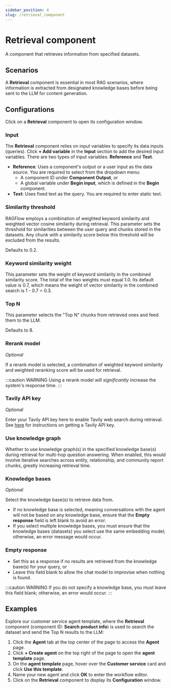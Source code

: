 ```yaml
---
sidebar_position: 4
slug: /retrieval_component
---
```


# Retrieval component

A component that retrieves information from specified datasets.

## Scenarios

A **Retrieval** component is essential in most RAG scenarios, where information is extracted from designated knowledge bases before being sent to the LLM for content generation.

## Configurations

Click on a **Retrieval** component to open its configuration window.

### Input

The **Retrieval** component relies on input variables to specify its data inputs (queries). Click **+ Add variable** in the **Input** section to add the desired input variables. There are two types of input variables: **Reference** and **Text**.

- **Reference**: Uses a component's output or a user input as the data source. You are required to select from the dropdown menu:
  - A component ID under **Component Output**, or 
  - A global variable under **Begin input**, which is defined in the **Begin** component.
- **Text**: Uses fixed text as the query. You are required to enter static text.

### Similarity threshold

RAGFlow employs a combination of weighted keyword similarity and weighted vector cosine similarity during retrieval. This parameter sets the threshold for similarities between the user query and chunks stored in the datasets. Any chunk with a similarity score below this threshold will be excluded from the results.

Defaults to 0.2.

### Keyword similarity weight

This parameter sets the weight of keyword similarity in the combined similarity score. The total of the two weights must equal 1.0. Its default value is 0.7, which means the weight of vector similarity in the combined search is 1 - 0.7 = 0.3.

### Top N

This parameter selects the "Top N" chunks from retrieved ones and feed them to the LLM.

Defaults to 8.


### Rerank model

*Optional*

If a rerank model is selected, a combination of weighted keyword similarity and weighted reranking score will be used for retrieval.

:::caution WARNING
Using a rerank model will *significantly* increase the system's response time.
:::

### Tavily API key

*Optional*

Enter your Tavily API key here to enable Tavily web search during retrieval. See [here](https://app.tavily.com/home) for instructions on getting a Tavily API key.

### Use knowledge graph

Whether to use knowledge graph(s) in the specified knowledge base(s) during retrieval for multi-hop question answering. When enabled, this would involve iterative searches across entity, relationship, and community report chunks, greatly increasing retrieval time.

### Knowledge bases 

*Optional*

Select the knowledge base(s) to retrieve data from.

- If no knowledge base is selected, meaning conversations with the agent will not be based on any knowledge base, ensure that the **Empty response** field is left blank to avoid an error.
- If you select multiple knowledge bases, you must ensure that the knowledge bases (datasets) you select use the same embedding model; otherwise, an error message would occur.

### Empty response

- Set this as a response if no results are retrieved from the knowledge base(s) for your query, or 
- Leave this field blank to allow the chat model to improvise when nothing is found.

:::caution WARNING
If you do not specify a knowledge base, you must leave this field blank; otherwise, an error would occur.
:::

## Examples

Explore our customer service agent template, where the **Retrieval** component (component ID: **Search product info**) is used to search the dataset and send the Top N results to the LLM:

1. Click the **Agent** tab at the top center of the page to access the **Agent** page.
2. Click **+ Create agent** on the top right of the page to open the **agent template** page.
3. On the **agent template** page, hover over the **Customer service** card and click **Use this template**.
4. Name your new agent and click **OK** to enter the workflow editor.
5. Click on the **Retrieval** component to display its **Configuration** window.